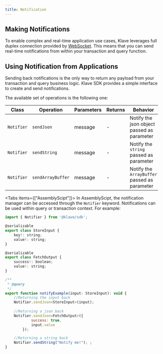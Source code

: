 ```yaml
---
title: Notification
---
```



## Making Notifications

To enable complex and real-time application use cases, Klave leverages full duplex connection provided by [WebSocket](https://en.wikipedia.org/wiki/WebSocket).
This means that you can send real-time notifications from within your transaction and query function.

## Using Notification from Applications

Sending back notifications is the only way to return any payload from your transaction and query business logic.
Klave SDK provides a simple interface to create and send notifications.

The available set of operations is the following one:

| Class  | Operation  | Parameters | Returns | Behavior |
|--------|------------|------------|---------|----------|
|`Notifier`| `sendJson`  | message | -  | Notify the json object passed as parameter |
|`Notifier`| `sendString` | message | - | Notify the `string` passed as parameter |
|`Notifier`| `sendArrayBuffer` | message | - | Notify the `ArrayBuffer` passed as parameter |

<Tabs items={["AssemblyScipt"]}>
  <Tab>
  In AssemblyScipt, the notification manager can be accessed through the `Notifier` keyword. Notifications can be used within query or transaction context.
  For example:
```js copy
import { Notifier } from '@klave/sdk';

@serializable
export class StoreInput {
    key!: string;
    value!: string;
}

@serializable
export class FetchOutput {
    success!: boolean;
    value!: string;
}

/**
 * @query
 */
export function notifyExample(input: StoreInput): void {
    //Returning the input back
    Notifier.sendJson<StoreInput>(input); 
    
    //Returning a json back
    Notifier.sendJson<FetchOutput>({
            success: true,
            input.value
        });

    //Returning a string back
    Notifier.sendString("Notify me!"); ;
}

```
  </Tab>
</Tabs>